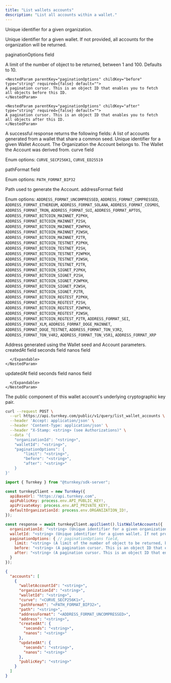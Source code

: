 ```yaml
---
title: "List wallets accounts"
description: "List all accounts within a wallet."
---
```



<EndpointPath type="query" path="list_wallet_accounts" />

<Authorizations />

<H3Bordered text="Body" />

<ParamField body="organizationId" type="string" required={true}>

Unique identifier for a given organization.
</ParamField>

<ParamField body="walletId" type="string" required={false}>

Unique identifier for a given wallet. If not provided, all accounts for the organization will be returned.
</ParamField>

<ParamField body="paginationOptions" type="object" required={false} path="paginationOptions">
  <p>paginationOptions field</p>
  <Expandable title="details">
    <NestedParam parentKey="paginationOptions" childKey="limit" type="string" required={false} default="">
    A limit of the number of object to be returned, between 1 and 100. Defaults to 10.
    </NestedParam>
    
    <NestedParam parentKey="paginationOptions" childKey="before" type="string" required={false} default="">
    A pagination cursor. This is an object ID that enables you to fetch all objects before this ID.
    </NestedParam>
    
    <NestedParam parentKey="paginationOptions" childKey="after" type="string" required={false} default="">
    A pagination cursor. This is an object ID that enables you to fetch all objects after this ID.
    </NestedParam>
  </Expandable>
</ParamField>

<H3Bordered text="Response" />
A successful response returns the following fields:

<ResponseField name="accounts" type="array" required={true}>
  A list of accounts generated from a wallet that share a common seed.
  <Expandable title="accounts details">
    <NestedParam parentKey="accounts" childKey="walletAccountId" type="string" required={true}>
Unique identifier for a given Wallet Account.
</NestedParam>
<NestedParam parentKey="accounts" childKey="organizationId" type="string" required={true}>
The Organization the Account belongs to.
</NestedParam>
<NestedParam parentKey="accounts" childKey="walletId" type="string" required={true}>
The Wallet the Account was derived from.
</NestedParam>
<NestedParam parentKey="accounts" childKey="curve" type="enum" required={true}>
curve field
  
Enum options: `CURVE_SECP256K1`, `CURVE_ED25519`

</NestedParam>
<NestedParam parentKey="accounts" childKey="pathFormat" type="enum" required={true}>
pathFormat field
  
Enum options: `PATH_FORMAT_BIP32`

</NestedParam>
<NestedParam parentKey="accounts" childKey="path" type="string" required={true}>
Path used to generate the Account.
</NestedParam>
<NestedParam parentKey="accounts" childKey="addressFormat" type="enum" required={true}>
addressFormat field
  
Enum options: `ADDRESS_FORMAT_UNCOMPRESSED`, `ADDRESS_FORMAT_COMPRESSED`, `ADDRESS_FORMAT_ETHEREUM`, `ADDRESS_FORMAT_SOLANA`, `ADDRESS_FORMAT_COSMOS`, `ADDRESS_FORMAT_TRON`, `ADDRESS_FORMAT_SUI`, `ADDRESS_FORMAT_APTOS`, `ADDRESS_FORMAT_BITCOIN_MAINNET_P2PKH`, `ADDRESS_FORMAT_BITCOIN_MAINNET_P2SH`, `ADDRESS_FORMAT_BITCOIN_MAINNET_P2WPKH`, `ADDRESS_FORMAT_BITCOIN_MAINNET_P2WSH`, `ADDRESS_FORMAT_BITCOIN_MAINNET_P2TR`, `ADDRESS_FORMAT_BITCOIN_TESTNET_P2PKH`, `ADDRESS_FORMAT_BITCOIN_TESTNET_P2SH`, `ADDRESS_FORMAT_BITCOIN_TESTNET_P2WPKH`, `ADDRESS_FORMAT_BITCOIN_TESTNET_P2WSH`, `ADDRESS_FORMAT_BITCOIN_TESTNET_P2TR`, `ADDRESS_FORMAT_BITCOIN_SIGNET_P2PKH`, `ADDRESS_FORMAT_BITCOIN_SIGNET_P2SH`, `ADDRESS_FORMAT_BITCOIN_SIGNET_P2WPKH`, `ADDRESS_FORMAT_BITCOIN_SIGNET_P2WSH`, `ADDRESS_FORMAT_BITCOIN_SIGNET_P2TR`, `ADDRESS_FORMAT_BITCOIN_REGTEST_P2PKH`, `ADDRESS_FORMAT_BITCOIN_REGTEST_P2SH`, `ADDRESS_FORMAT_BITCOIN_REGTEST_P2WPKH`, `ADDRESS_FORMAT_BITCOIN_REGTEST_P2WSH`, `ADDRESS_FORMAT_BITCOIN_REGTEST_P2TR`, `ADDRESS_FORMAT_SEI`, `ADDRESS_FORMAT_XLM`, `ADDRESS_FORMAT_DOGE_MAINNET`, `ADDRESS_FORMAT_DOGE_TESTNET`, `ADDRESS_FORMAT_TON_V3R2`, `ADDRESS_FORMAT_TON_V4R2`, `ADDRESS_FORMAT_TON_V5R1`, `ADDRESS_FORMAT_XRP`

</NestedParam>
<NestedParam parentKey="accounts" childKey="address" type="string" required={true}>
Address generated using the Wallet seed and Account parameters.
</NestedParam>
<NestedParam parentKey="accounts" childKey="createdAt" type="object" required={true}>
      createdAt field
      <Expandable title="createdAt details">
        <NestedParam parentKey="accounts.createdAt" childKey="seconds" type="string" required={true}>
seconds field
</NestedParam>
<NestedParam parentKey="accounts.createdAt" childKey="nanos" type="string" required={true}>
nanos field
</NestedParam>

      </Expandable>
    </NestedParam>
<NestedParam parentKey="accounts" childKey="updatedAt" type="object" required={true}>
      updatedAt field
      <Expandable title="updatedAt details">
        <NestedParam parentKey="accounts.updatedAt" childKey="seconds" type="string" required={true}>
seconds field
</NestedParam>
<NestedParam parentKey="accounts.updatedAt" childKey="nanos" type="string" required={true}>
nanos field
</NestedParam>

      </Expandable>
    </NestedParam>
<NestedParam parentKey="accounts" childKey="publicKey" type="string" required={false}>
The public component of this wallet account's underlying cryptographic key pair.
</NestedParam>

  </Expandable>
</ResponseField>

<RequestExample>

```bash title="cURL"
curl --request POST \
  --url https://api.turnkey.com/public/v1/query/list_wallet_accounts \
  --header 'Accept: application/json' \
  --header 'Content-Type: application/json' \
  --header "X-Stamp: <string> (see Authorizations)" \
  --data '{
    "organizationId": "<string>",
    "walletId": "<string>",
    "paginationOptions": {
        "limit": "<string>",
        "before": "<string>",
        "after": "<string>"
    }
}'
```

```javascript title="JavaScript"
import { Turnkey } from "@turnkey/sdk-server";

const turnkeyClient = new Turnkey({
  apiBaseUrl: "https://api.turnkey.com",
  apiPublicKey: process.env.API_PUBLIC_KEY!,
  apiPrivateKey: process.env.API_PRIVATE_KEY!,
  defaultOrganizationId: process.env.ORGANIZATION_ID!,
});

const response = await turnkeyClient.apiClient().listWalletAccounts({
  organizationId: "<string> (Unique identifier for a given organization.)",
  walletId: "<string> (Unique identifier for a given wallet. If not provided, all accounts for the organization will be returned.)",
  paginationOptions: { // paginationOptions field,
    limit: "<string> (A limit of the number of object to be returned, between 1 and 100. Defaults to 10.)",
    before: "<string> (A pagination cursor. This is an object ID that enables you to fetch all objects before this ID.)",
    after: "<string> (A pagination cursor. This is an object ID that enables you to fetch all objects after this ID.)",
  }
});
```

</RequestExample>

<ResponseExample>

```json 200
{
  "accounts": [
    {
      "walletAccountId": "<string>",
      "organizationId": "<string>",
      "walletId": "<string>",
      "curve": "<CURVE_SECP256K1>",
      "pathFormat": "<PATH_FORMAT_BIP32>",
      "path": "<string>",
      "addressFormat": "<ADDRESS_FORMAT_UNCOMPRESSED>",
      "address": "<string>",
      "createdAt": {
        "seconds": "<string>",
        "nanos": "<string>"
      },
      "updatedAt": {
        "seconds": "<string>",
        "nanos": "<string>"
      },
      "publicKey": "<string>"
    }
  ]
}
```

</ResponseExample>
